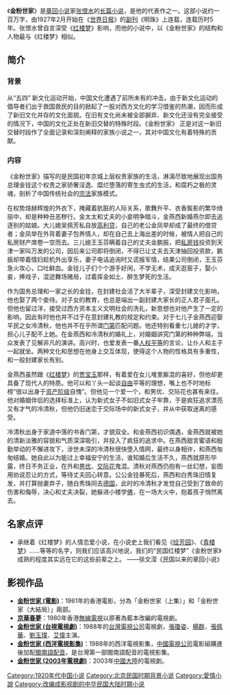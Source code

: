 {{Otheruses}}
{{Unreferenced |time=2010-09-13T16:24:46+00:00 }}
《'''金粉世家'''》是[[章回小说|章回小说]]家[[张恨水|张恨水]]的[[长篇小说|长篇小说]]，是他的代表作之一。这部小说约一百万字，由1927年2月开始在《[[世界日报|世界日报]]》的[[副刊|副刊]]《明珠》上连载，连载历时5年。张恨水曾自言深受《[[红楼梦|红楼梦]]》影响，而他的小说中，以《金粉世家》的结构和人物最与《红楼梦》相似。

== 简介 ==
=== 背景 ===
从“五四” 新文化运动开始，中国文化遭遇了前所未有的冲击。由于新文化运动的倡导者们出于救国救民的目的掀起了一股对西方文化的学习借鉴的热潮，因而形成了新旧文化并存的文化面貌。在旧有文化尚未被全部摒弃、新文化还没有完全接受的情况下，中国的文化正处在新旧交替的特殊时段。《金粉世家》 正是对这一新旧交替时段作了全面记录和深刻阐释的家族小说之一，其对中国文化有着特殊的贡献。

=== 内容 ===
《金粉世家》描写的是民国初年京城上层权贵家族的生活，淋漓尽致地展现出国务总理金铨这个权贵之家骄奢淫逸、糜烂堕落的寄生虫式的生活，和腐朽之极的灵魂，剖析了中国传统社会的[[宗法|宗法]]家族模式。

在权势煊赫辉煌的外衣下，掩藏着肮脏的人际关系，歌舞升平、衣香鬓影的繁华绮丽中，却是种种丑恶秽行。金太太和丈夫的小妾明争暗斗，金燕西新婚燕尔即去追逐别的姑娘。大儿媳吴佩芳私自放[[高利贷|高利贷]]，自己的老公金凤举却成了最终的借贷者；金凤举在外背着妻子包养情人，却在自己去上海出差的时候，被情人把自己的私房财产席卷一空而去。三儿媳王玉芬瞒着自己的丈夫金鹏振，把[[私房钱|私房钱]]投资到天津一家叫万发的公司，因后来公司即将倒闭，不得已让丈夫去天津抽回投资款，鹏振却带着情妇趁机外出享乐，妻子电话追询时又谎报军情，结果公司倒闭，王玉芬急火攻心，口吐鲜血。金铨儿子们个个游手好闲，不学无术，成天逛窑子，娶小妾，捧戏子，混迹舞场赌局，过着挥金如土、醉生梦死的生活。

作为国务总理和一家之长的金铨，在封建社会活了大半辈子，深受封建文化影响，他也娶了两个妾侍。对子女的教育，也总是端出一副封建大家长的正人君子面孔。但他也留过洋，接受过西方资本主义文明社会的洗礼，新思想也对他产生了一定的影响，因此有时他也并不过于在意封建礼教的规定和约束。对于七儿子金燕西迎娶平民之女冷清秋，他也并不在乎所谓[[门第|门第]]匹配问题。他还特别看重七儿媳的才学，担心儿子配不上她。在金燕西和冷清秋的婚礼上，对婚姻讲究门第的种种弊端，当众发表了见解非凡的演讲。高兴时，也爱发表一番[[人权|人权]][[平等|平等]]的言论，让仆人和主子一起就坐。两种文化和思想在他身上交互体现，使得这个人物的性格具有多重性，和一般封建家长有别。

金燕西虽然跟《[[红楼梦|红楼梦]]》的[[贾宝玉|贾宝玉]]那样，有着爱在女儿堆里厮混的喜好，但他却更具备了现代人的特质。他可以和丫头一起谈[[自由|自由]]平等的理想，嘴上也不时地标榜“很以出身于[[资产阶级|资产阶级]]自愧”。但他见一个爱一个，和男优、交际花也甚有来往。他对婚姻伴侣的选择标准上，认为新式女子不如旧式女子牢靠，于是疯狂追求漂亮又有才气的冷清秋，但他仍旧迷恋于交际场中的新式女子，并从中获取迷离的感受。

冷清秋出身于家道中落的书香门第，才貌双全。和金燕西初识偶遇，金燕西就被她的清新淡雅的容貌和气质深深吸引，并投入了疯狂的追求中。在燕西甜言蜜语和殷勤举动的不懈进攻下，涉世未深的冷清秋很快堕入情网，最终以身相许，和燕西匆匆结婚。她自此以为能过上幸福安宁的生活，谁知婚后生活不久，燕西就原形毕露，终日不务正业，在外和[[男优|男优]]、[[交际花|交际花]]鬼混。清秋对燕西仍抱有一丝幻想，妄图用劝说忍让的方式，等待丈夫回心转意。公公金铨暴死后，燕西和白秀珠旧情复发，并打算抛妻弃子，随白秀珠同去[[德国|德国]]，此时的冷清秋才发觉自己受到了致命的伤害和侮辱，决心和丈夫决裂，她躲进小楼学[[佛|佛]]，在一场大火中，抱着孩子悄然离去。

== 名家点评 ==
* 承继着《红楼梦》的人情恋爱小说，在小说史上我们看见《[[绘芳园|绘芳园]]》、《[[青楼梦|青楼梦]]》……等等的名字，则我们应该高兴地说，我们的“民国红楼梦”《金粉世家》成熟的程度其实远在它的这些前辈之上。 ——徐文滢《民国以来的章回小说》

== 影视作品 ==
{{seealso|金粉世家 (消歧义)}}
* '''[[金粉世家_(電影)|金粉世家 (電影)]]'''：1961年的香港電影，分為「金粉世家（上集）」和「金粉世家（大結局）」兩部。
* '''[[京華春夢|京華春夢]]'''：1980年香港[[無線電視|無線電視]]以原著為藍本改編的電視劇。
* '''[[金粉世家_(台視電視劇)|金粉世家 (台視電視劇)]]'''：1988年的[[台灣電視公司|台灣電視公司]]電視劇，[[張瓊姿|張瓊姿]]、[[楊群_(演員)|楊群]]、[[張佩華|張佩華]]、[[劉玉璞_(台灣演員)|劉玉璞]]、[[艾伟_(演员)|艾偉]]主演。
* '''[[金粉世家_(西洋電視影集)|金粉世家 (西洋電視影集)]]'''：1988年的西洋電視影集，[[中國電視公司|中國電視公司]]電影組購進後加配[[閩南語|閩南語]][[配音|配音]]，是台灣第一部閩南語配音的電視影集。
* '''[[金粉世家_(2003年電視劇)|金粉世家 (2003年電視劇)]]'''：2003年[[中國大陸|中國大陸]]的電視劇。
{{Wikisource}}

[[Category:1920年代中国小说|Category:1920年代中国小说]]
[[Category:北京民国时期背景小说|Category:北京民国时期背景小说]]
[[Category:愛情小說|Category:愛情小說]]
[[Category:改编成影视剧的中华民国大陆时期小说|Category:改编成影视剧的中华民国大陆时期小说]]
